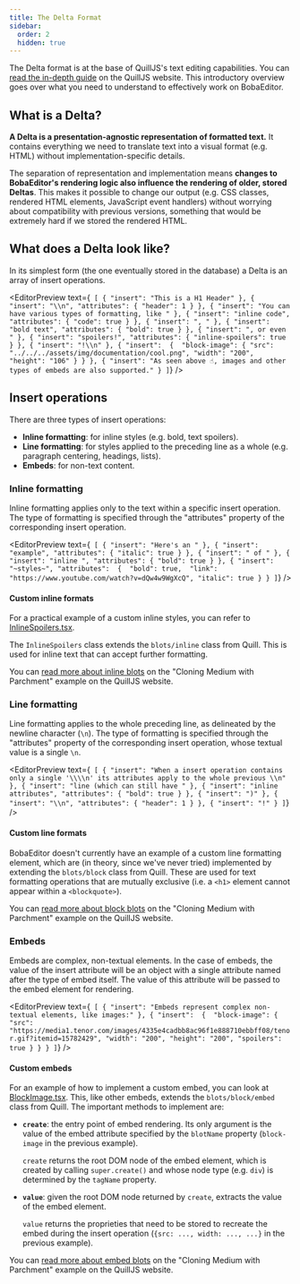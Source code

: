 ```yaml
---
title: The Delta Format
sidebar:
  order: 2
  hidden: true
---
```



The Delta format is at the base of QuillJS's text editing capabilities. You can
[read the in-depth guide](https://quilljs.com/docs/delta/) on the QuillJS
website. This introductory overview goes over what you need to understand to
effectively work on BobaEditor.

## What is a Delta?

**A Delta is a presentation-agnostic representation of formatted text.** It
contains everything we need to translate text into a visual format (e.g. HTML)
without implementation-specific details.

The separation of representation and implementation means **changes to
BobaEditor's rendering logic also influence the rendering of older, stored
Deltas**. This makes it possible to change our output (e.g. CSS classes,
rendered HTML elements, JavaScript event handlers) without worrying about
compatibility with previous versions, something that would be extremely hard if
we stored the rendered HTML.

## What does a Delta look like?

In its simplest form (the one eventually stored in the database) a Delta is an
array of insert operations.

<EditorPreview
  text={`
[
    { "insert": "This is a H1 Header" },
    { "insert": "\\n", "attributes": { "header": 1 } },
    { "insert": "You can have various types of formatting, like " },
    { "insert": "inline code", "attributes": { "code": true } },
    { "insert": ", " },
    { "insert": "bold text", "attributes": { "bold": true } },
    { "insert": ", or even " },
    { "insert": "spoilers!", "attributes": { "inline-spoilers": true } },
    { "insert": "!\\n" },
    { "insert": 
      { 
        "block-image": {
          "src": "../../../assets/img/documentation/cool.png",
          "width": "200",
          "height": "106"
        }
      }
    },
    { "insert": "As seen above ☝️, images and other types of embeds are also supported." }
]`}
/>

## Insert operations

There are three types of insert operations:

- **Inline formatting**: for inline styles (e.g. bold, text spoilers).
- **Line formatting**: for styles applied to the preceding line as a whole (e.g.
  paragraph centering, headings, lists).
- **Embeds**: for non-text content.

### Inline formatting

Inline formatting applies only to the text within a specific insert operation.
The type of formatting is specified through the "attributes" property of the
corresponding insert operation.

<EditorPreview
  text={`
[
    { "insert": "Here's an " },
    { "insert": "example", "attributes": { "italic": true } },
    { "insert": " of " },
    { "insert": "inline ", "attributes": { "bold": true } },
    { "insert": "~styles~", "attributes": 
        { 
          "bold": true, 
          "link": "https://www.youtube.com/watch?v=dQw4w9WgXcQ",
          "italic": true
        }
    }
]`}
/>

#### Custom inline formats

For a practical example of a custom inline styles, you can refer to
[InlineSpoilers.tsx](https://github.com/BobaBoard/boba-editor/blob/master/src/custom-nodes/InlineSpoilers.ts).

The `InlineSpoilers` class extends the `blots/inline` class from Quill. This is
used for inline text that can accept further formatting.

You can
[read more about inline blots](https://quilljs.com/guides/cloning-medium-with-parchment/#basic-formatting)
on the "Cloning Medium with Parchment" example on the QuillJS website.

### Line formatting

Line formatting applies to the whole preceding line, as delineated by the
newline character (`\n`). The type of formatting is specified through the
"attributes" property of the corresponding insert operation, whose textual value
is a single `\n`.

<EditorPreview
  text={`
[
    { "insert": "When a insert operation contains only a single '\\\\n' its attributes apply to the whole previous \\n" },
    { "insert": "line (which can still have " },
    { "insert": "inline attributes", "attributes": { "bold": true } },
    { "insert": ")" },
    { "insert": "\\n", "attributes": { "header": 1 } },
    { "insert": "!" }
]`}
/>

#### Custom line formats

BobaEditor doesn't currently have an example of a custom line formatting
element, which are (in theory, since we've never tried) implemented by extending
the `blots/block` class from Quill. These are used for text formatting
operations that are mutually exclusive (i.e. a `<h1>` element cannot appear
within a `<blockquote>`).

You can
[read more about block blots](https://quilljs.com/guides/cloning-medium-with-parchment/#blockquote-and-headers)
on the "Cloning Medium with Parchment" example on the QuillJS website.

### Embeds

Embeds are complex, non-textual elements. In the case of embeds, the value of
the insert attribute will be an object with a single attribute named after the
type of embed itself. The value of this attribute will be passed to the embed
element for rendering.

<EditorPreview
  text={`
[
    { "insert": "Embeds represent complex non-textual elements, like images:" },
    { "insert": 
      { 
        "block-image": {
          "src": "https://media1.tenor.com/images/4335e4cadbb8ac96f1e888710ebbff08/tenor.gif?itemid=15782429",
          "width": "200",
          "height": "200",
          "spoilers": true
        }
      }
    }
]`}
/>

#### Custom embeds

For an example of how to implement a custom embed, you can look at
[BlockImage.tsx](https://github.com/BobaBoard/boba-editor/blob/master/src/custom-nodes/BlockImage.ts).
This, like other embeds, extends the `blots/block/embed` class from Quill. The
important methods to implement are:

- **`create`**: the entry point of embed rendering. Its only argument is the
  value of the embed attribute specified by the `blotName` property
  (`block-image` in the previous example).

  `create` returns the root DOM node of the embed element, which is created by
  calling `super.create()` and whose node type (e.g. `div`) is determined by the
  `tagName` property.

- **`value`**: given the root DOM node returned by `create`, extracts the value
  of the embed element.

  `value` returns the proprieties that need to be stored to recreate the embed
  during the insert operation (`{src: ..., width: ..., ...}` in the previous
  example).

You can
[read more about embed blots](https://quilljs.com/guides/cloning-medium-with-parchment/#images)
on the "Cloning Medium with Parchment" example on the QuillJS website.
